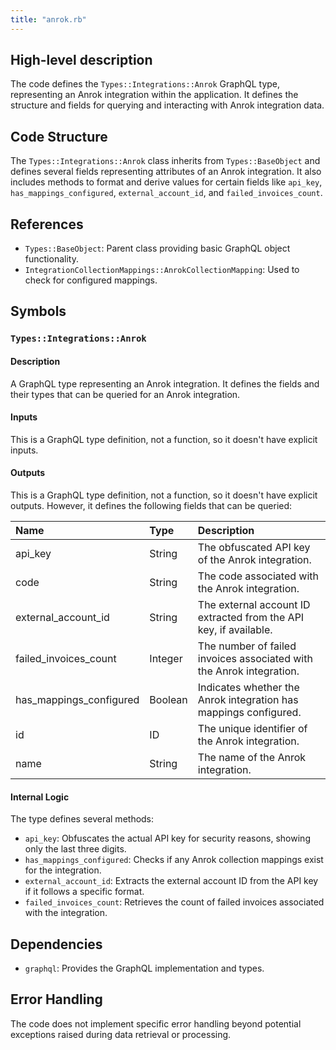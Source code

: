 ```yaml
---
title: "anrok.rb"
---
```


## High-level description
The code defines the `Types::Integrations::Anrok` GraphQL type, representing an Anrok integration within the application. It defines the structure and fields for querying and interacting with Anrok integration data.

## Code Structure
The `Types::Integrations::Anrok` class inherits from `Types::BaseObject` and defines several fields representing attributes of an Anrok integration. It also includes methods to format and derive values for certain fields like `api_key`, `has_mappings_configured`, `external_account_id`, and `failed_invoices_count`.

## References
- `Types::BaseObject`: Parent class providing basic GraphQL object functionality.
- `IntegrationCollectionMappings::AnrokCollectionMapping`: Used to check for configured mappings.

## Symbols

### `Types::Integrations::Anrok`
#### Description
A GraphQL type representing an Anrok integration. It defines the fields and their types that can be queried for an Anrok integration.

#### Inputs
This is a GraphQL type definition, not a function, so it doesn't have explicit inputs.

#### Outputs
This is a GraphQL type definition, not a function, so it doesn't have explicit outputs. However, it defines the following fields that can be queried:

| Name | Type | Description |
|:-----|:-----|:------------|
| api_key | String | The obfuscated API key of the Anrok integration. |
| code | String | The code associated with the Anrok integration. |
| external_account_id | String | The external account ID extracted from the API key, if available. |
| failed_invoices_count | Integer | The number of failed invoices associated with the Anrok integration. |
| has_mappings_configured | Boolean | Indicates whether the Anrok integration has mappings configured. |
| id | ID | The unique identifier of the Anrok integration. |
| name | String | The name of the Anrok integration. |

#### Internal Logic
The type defines several methods:

- `api_key`: Obfuscates the actual API key for security reasons, showing only the last three digits.
- `has_mappings_configured`: Checks if any Anrok collection mappings exist for the integration.
- `external_account_id`: Extracts the external account ID from the API key if it follows a specific format.
- `failed_invoices_count`: Retrieves the count of failed invoices associated with the integration.

## Dependencies
- `graphql`: Provides the GraphQL implementation and types.

## Error Handling
The code does not implement specific error handling beyond potential exceptions raised during data retrieval or processing.
